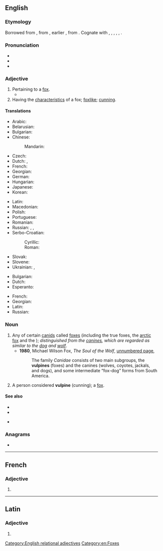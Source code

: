 ==English==

===Etymology===
Borrowed from {{bor|en|la|vulpīnus|t=foxy, fox-like}}, from {{m|la|vulpēs}}, earlier {{m|la|volpēs|t=fox}}, from {{der|en|ine-pro|*wl(o)p-||fox}}. Cognate with {{cog|cy|llywarn||fox}}, {{cog|grc|ἀλώπηξ}}, {{cog|hy|աղուէս}}, {{cog|sq|dhelpër}}, {{cog|lt|vilpišỹs||wildcat}}, {{cog|sa|लोपाश||jackal, fox}}.

===Pronunciation===
* {{IPA|en|/ˈvʌlpaɪn/}}
* {{audio|en|En-us-vulpine.ogg|Audio (US)}}
* {{rhymes|en|ʌlpaɪn|s=2}}

===Adjective===
{{en-adj}}

# Pertaining to a [[fox#Noun|fox]].
#* {{RQ:Saki Reginald in Russia|story=The Bag|page=80|passage=She dared not raise her eyes above the level of the tea-table, and she almost expected to see a spot of accusing '''vulpine''' blood drip down and stain the whiteness of the cloth.}}
# Having the [[characteristic#Noun|characteristics]] of a fox; [[foxlike]]; [[cunning]].

====Translations====
{{trans-top|pertaining to a fox}}
* Arabic: {{t|ar|ثَعْلَبِيّ}}
* Belarusian: {{t|be|лісі́ны}}
* Bulgarian: {{t+|bg|лиси́чи}}
* Chinese:
*: Mandarin: {{t+|cmn|狐狸|tr=húli de|alt=狐狸的}}
* Czech: {{t+|cs|liščí}}
* Dutch: {{t+|nl|geslepen}}, {{t+|nl|vos|alt=vossen-}}
* French: {{t+|fr|vulpin}}
* Georgian: {{t|ka|მელიასებური}}
* German: {{t+|de|Fuchs|alt=Fuchs-}}
* Hungarian: {{t+|hu|furfangos}}
* Japanese: {{t+|ja|キツネ|tr=kitsune no|alt=キツネの}}
* Korean: {{t+|ko|여우|alt=여우-의}}
{{trans-mid}}
* Latin: {{t|la|vulpinus}}
* Macedonian: {{t|mk|лисичји}}
* Polish: {{t+|pl|lisi}}
* Portuguese: {{t+|pt|vulpino}}
* Romanian: {{t+|ro|șiret}}
* Russian: {{t+|ru|ли́сий}}, {{t+|ru|лиси́ный}}, {{t+|ru|лиси́чий}}
* Serbo-Croatian:
*: Cyrillic: {{t|sh|лѝсичјӣ}}
*: Roman: {{t+|sh|lìsičjī}}
* Slovak: {{t|sk|líščí}}
* Slovene: {{t|sl|lisičji}}
* Ukrainian: {{t|uk|ли́сячий}}, {{t|uk|лиси́чий}}
{{trans-bottom}}

{{trans-top|foxlike}}
* Bulgarian: {{t+|bg|лиси́чи}}
* Dutch: {{t|nl|vosachtig}}
* Esperanto: {{t|eo|vulpa}}
{{trans-mid}}
* French: {{t+|fr|vulpin}}
* Georgian: {{t|ka|მელიასებური}}
* Latin: {{t|la|vulpinus}}
* Russian: {{t+|ru|ли́сий}}
{{trans-bottom}}

===Noun===
{{en-noun}}

# Any of certain [[canid]]s called [[fox]]es (including the true foxes, the [[arctic fox]] and the {{vern|grey fox}}); ''distinguished from the [[canine]]s, which are regarded as similar to the [[dog]] and [[wolf]]''.
#* '''1980''', Michael Wilson Fox, ''The Soul of the Wolf'', [http://books.google.com.au/books?id=Y_8D3LyMJ5YC&pg=PT116&dq=%22vulpines%22&hl=en&sa=X&ei=9Y25UqnYK5CMkgXbo4HYBw&ved=0CHsQ6AEwDQ#v=onepage&q=%22vulpines%22&f=false unnumbered page],
#*: The family ''Canidae'' consists of two main subgroups, the '''vulpines''' (foxes) and the canines (wolves, coyotes, jackals, and dogs), and some intermediate “fox-dog” forms from South America.
# A person considered '''vulpine''' (cunning); a [[fox]].

====See also====
* {{l|en|canine}}
* {{l|en|lupine}}
* {{l|mul|Vulpini}} {{gloss|tribe within subfamily [[Caninae]]}}

===Anagrams===
* {{anagrams|en|a=eilnpuv|liven up}}

[[Category:English relational adjectives]]
[[Category:en:Foxes]]

----

==French==

===Adjective===
{{head|fr|adjective form}}

# {{feminine singular of|fr|vulpin}}

----

==Latin==

===Adjective===
{{la-adj-form|vulpīne}}

# {{inflection of|la|vulpīnus||voc|m|s}}